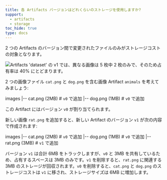 ```yaml
---
title: 各 Artifacts バージョンはどれくらいのストレージを使用しますか?
support:
  - artifacts
  - storage
toc_hide: true
type: docs
---
```

2 つの Artifacts のバージョン間で変更されたファイルのみがストレージコストの対象となります。

<Frame>
    <img src="/images/artifacts/artifacts-dedupe.PNG" alt="Artifacts 'dataset' の v1 では、異なる画像は 5 枚中 2 枚のみで、そのため占有率は 40% にとどまります。"  />
</Frame>

2 つの画像ファイル `cat.png` と `dog.png` を含む画像 Artifact `animals` を考えてみましょう:

images
|-- cat.png (2MB) # `v0` で追加
|-- dog.png (1MB) # `v0` で追加

この Artifact にはバージョン `v0` が割り当てられます。

新しい画像 `rat.png` を追加すると、新しい Artifact のバージョン `v1` が次の内容で作成されます:

images
|-- cat.png (2MB) # `v0` で追加
|-- dog.png (1MB) # `v0` で追加
|-- rat.png (3MB) # `v1` で追加

バージョン `v1` は合計 6MB をトラックしますが、`v0` と 3MB を共有しているため、占有するスペースは 3MB のみです。`v1` を削除すると、`rat.png` に関連する 3MB のストレージが回収されます。`v0` を削除すると、`cat.png` と `dog.png` のストレージコストは `v1` に移され、ストレージサイズは 6MB に増加します。